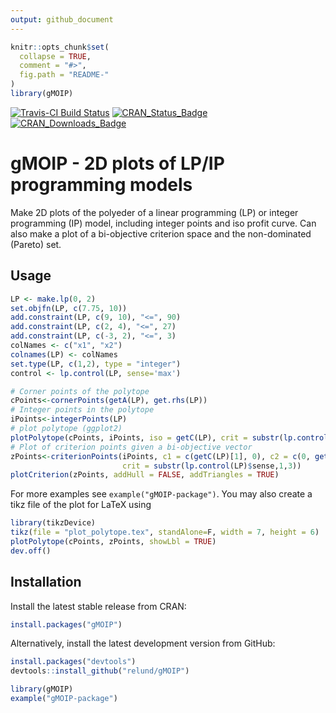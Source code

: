 ```yaml
---
output: github_document
---
```


<!-- README.md is generated from README.Rmd. Please edit that file -->

```r
knitr::opts_chunk$set(
  collapse = TRUE,
  comment = "#>",
  fig.path = "README-"
)
library(gMOIP)
```


[![Travis-CI Build Status](https://travis-ci.org/relund/gMOIP.svg?branch=master)](https://travis-ci.org/relund/gMOIP)
[![CRAN_Status_Badge](http://www.r-pkg.org/badges/version/gMOIP)](https://CRAN.R-project.org/package=gMOIP)
[![CRAN_Downloads_Badge](http://cranlogs.r-pkg.org/badges/grand-total/gMOIP?color=brightgreen)](http://cranlogs.r-pkg.org/downloads/total/last-month/gMOIP)

# gMOIP - 2D plots of LP/IP programming models 

Make 2D plots of the polyeder of a linear programming (LP) or integer programming (IP) model,
including integer points and iso profit curve. Can also make a plot of a bi-objective criterion
space and the non-dominated (Pareto) set.

## Usage

```r
LP <- make.lp(0, 2)
set.objfn(LP, c(7.75, 10))
add.constraint(LP, c(9, 10), "<=", 90)
add.constraint(LP, c(2, 4), "<=", 27)
add.constraint(LP, c(-3, 2), "<=", 3)
colNames <- c("x1", "x2")
colnames(LP) <- colNames
set.type(LP, c(1,2), type = "integer")
control <- lp.control(LP, sense='max')

# Corner points of the polytope
cPoints<-cornerPoints(getA(LP), get.rhs(LP))
# Integer points in the polytope
iPoints<-integerPoints(LP)
# plot polytope (ggplot2)
plotPolytope(cPoints, iPoints, iso = getC(LP), crit = substr(lp.control(LP)$sense,1,3))
# Plot of criterion points given a bi-objective vector
zPoints<-criterionPoints(iPoints, c1 = c(getC(LP)[1], 0), c2 = c(0, getC(LP)[2]),
                         crit = substr(lp.control(LP)$sense,1,3))
plotCriterion(zPoints, addHull = FALSE, addTriangles = TRUE)
```

For more examples see `example("gMOIP-package")`. You may also create a tikz file of the plot for LaTeX using

```r
library(tikzDevice)
tikz(file = "plot_polytope.tex", standAlone=F, width = 7, height = 6)
plotPolytope(cPoints, zPoints, showLbl = TRUE)
dev.off()
```


## Installation

Install the latest stable release from CRAN:

```r
install.packages("gMOIP")
```

Alternatively, install the latest development version from GitHub:

```r
install.packages("devtools")
devtools::install_github("relund/gMOIP")

library(gMOIP)
example("gMOIP-package")
```